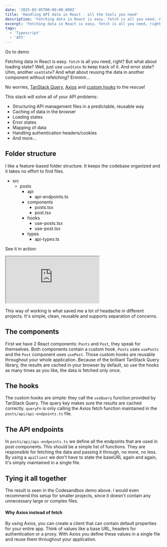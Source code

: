 ```yaml
---
date: '2025-03-05T00:00:00.000Z'
title: 'Handling API data in React - all the tools you need'
description: 'Fetching data in React is easy. fetch is all you need, right? But what about loading state? Well, just use useState to keep track of it. And error state? Uhm, another useState? And what about reusing the data in another component without refetching? Ermmm...'
excerpt: 'Fetching data in React is easy. fetch is all you need, right? But what about loading state? Well, just use useState to keep track of it. And error state? Uhm, another useState? And what about reusing the data in another component without refetching? Ermmm...'
tags:
  - 'Typescript'
  - 'API'
---
```


<DemoButton to="https://codesandbox.io/p/sandbox/api-handling-react-v9ql6s">Go to demo</DemoButton>

Fetching data in React is easy. `fetch` is all you need, right? But what about loading state? Well, just use `useState` to keep track of it. And error state? Uhm, another `useState`? And what about reusing the data in another component without refetching? Ermmm...

No worries, [TanStack Query](https://tanstack.com/query), [Axios](https://www.npmjs.com/package/axios) and [custom hooks](https://react.dev/learn/reusing-logic-with-custom-hooks) to the rescue!

This stack will solve all of your API problems:
- Structuring API management files in a predictable, reusable way
- Caching of data in the browser
- Loading states
- Error states
- Mapping of data
- Handling authentication headers/cookies
- And more...

## Folder structure
I like a feature-based folder structure. It keeps the codebase organized and it takes no effort to find files.

- src
	- posts
		- api
			- api-endpoints.ts
		- components
			- posts.tsx
			- post.tsx
		- hooks
			- use-posts.tsx
			- use-post.tsx
		- types
			- api-types.ts

See it in action:

<div className="breakout">
<iframe src="https://codesandbox.io/embed/v9ql6s?view=editor+%2B+preview&module=%2Fsrc%2FApp.tsx"
      style={{
      width: '100%',
      height: '500px',
      border: 0,
      borderRadius: '4px',
      overflow: 'hidden'
      }}
     title="api-handling-react"
     allow="accelerometer; ambient-light-sensor; camera; encrypted-media; geolocation; gyroscope; hid; microphone; midi; payment; usb; vr; xr-spatial-tracking"
     sandbox="allow-forms allow-modals allow-popups allow-presentation allow-same-origin allow-scripts"
   ></iframe>
</div>

This way of working is what saved me a lot of headache in different projects. It's simple, clean, reusable and supports separation of concerns. 

## The components
First we have 2 React components: `Posts` and `Post`, they speak for themselves. Both components contain a custom hook. `Posts` uses `usePosts` and the `Post` component uses `usePost`. Those custom hooks are reusable throughout your whole application. Because of the brilliant TanStack Query library, the results are cached in your browser by default, so use the hooks as many times as you like, the data is fetched only once. 

## The hooks
The custom hooks are simple: they call the `useQuery` function provided by TanStack Query.  The query key makes sure the results are cached correctly. `queryFn` is only calling the Axios fetch function maintained in the `posts/api/api-endpoints.ts` file. 

## The API endpoints
In `posts/api/api-endpoints.ts` we define all the endpoints that are used in post components. This should be a simple list of functions. They are responsible for fetching the data and passing it through, no more, no less. By using a `apiClient` we don't have to state the baseURL again and again, it's simply maintained in a single file. 

## Tying it all together
The result is seen in the Codesandbox demo above. I would even recommend this setup for smaller projects, since it doesn't contain any unnecessary large or complex files. 

#### Why Axios instead of fetch
By using Axios, you can create a client that can contain default properties for your entire app. Think of values like a base URL, headers for authentication or a proxy. With Axios you define these values in a single file and reuse them throughout your application. 